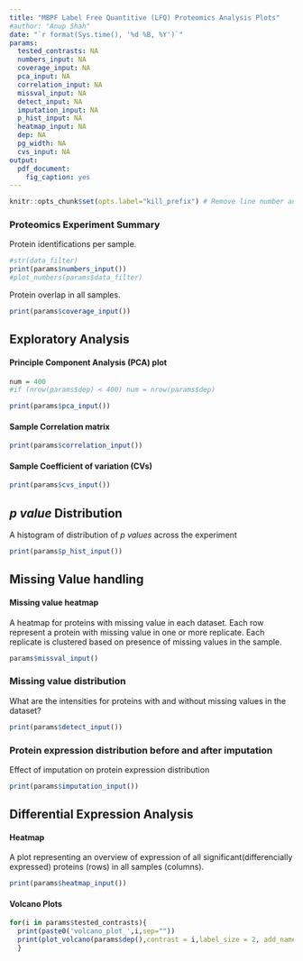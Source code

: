 ```yaml
---
title: "MBPF Label Free Quantitive (LFQ) Proteomics Analysis Plots"
#author: "Anup Shah"
date: "`r format(Sys.time(), '%d %B, %Y')`"
params:
  tested_contrasts: NA
  numbers_input: NA
  coverage_input: NA
  pca_input: NA
  correlation_input: NA
  missval_input: NA
  detect_input: NA
  imputation_input: NA
  p_hist_input: NA
  heatmap_input: NA
  dep: NA
  pg_width: NA
  cvs_input: NA
output: 
  pdf_document:
    fig_caption: yes
---
```

```r
knitr::opts_chunk$set(opts.label="kill_prefix") # Remove line number and Comment "##" from printing
```

### Proteomics Experiment Summary

Protein identifications per sample.



```r
#str(data_filter)
print(params$numbers_input())
#plot_numbers(params$data_filter)
```
\pagebreak

Protein overlap in all samples.


```r
print(params$coverage_input())
```


\pagebreak

## Exploratory Analysis

#### Principle Component Analysis (PCA) plot

```r
num = 400
#if (nrow(params$dep) < 400) num = nrow(params$dep)
```


```r
print(params$pca_input())
```


#### Sample Correlation matrix

```r
print(params$correlation_input())
```


#### Sample Coefficient of variation (CVs)

```r
print(params$cvs_input())
```
\pagebreak

## _p value_ Distribution
A histogram of distribution of _p values_ across the experiment

```r
print(params$p_hist_input())
```
\pagebreak

## Missing Value handling

#### Missing value heatmap
A heatmap for proteins with missing value in each dataset. Each row represent a protein with missing value in one or more replicate. Each replicate is clustered based on presence of missing values in the sample. 


```r
params$missval_input()
```
\pagebreak

### Missing value distribution
What are the intensities for proteins with and without missing values in the dataset?

```r
print(params$detect_input())
```
\pagebreak

### Protein expression distribution before and after imputation
Effect of imputation on protein expression distribution

```r
print(params$imputation_input())
```
\pagebreak

## Differential Expression Analysis

#### Heatmap
  A plot representing an overview of expression of all significant(differencially expressed) proteins (rows) in all samples (columns).

 
```r
print(params$heatmap_input())
```

#### Volcano Plots

```r
for(i in params$tested_contrasts){
  print(paste0('volcano_plot_',i,sep=""))
  print(plot_volcano(params$dep(),contrast = i,label_size = 2, add_names = T))
  }
```





